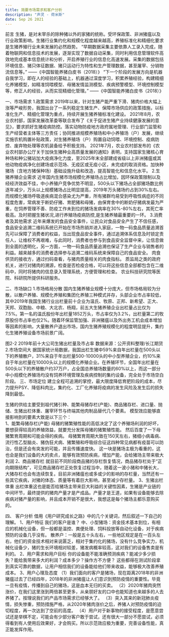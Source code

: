 ```yaml
---
title: 简要市场需求和客户分析
description: "声灵 - 荷米斯"
date: Sep 26 2021
---
```


前言
生猪，是对未宰杀的除种猪以外的家猪的统称。受环保政策、非洲猪瘟以及行业政策影响，生猪行业集约化和规模化程度越来越高，养殖标准化和精细化要求是生猪养殖行业未来发展的必然趋势。
“早期数据采集主要依靠人工录入完成，随着物联网和信息技术的发展，逐渐实现了数据自动采集，同时利用信息管理软件高效地完成基本信息统计和分析，开启养殖行业的信息化高速发展。采集的数据包括环境信息、猪只体征数据、猪只运动行为特性和生产管理数据，甚至屠宰、分销物流信息等。”
——《中国智能养猪白皮书（2018）》
“下一个阶段的发展方向是机器自我学习，即在人的经验的基础上，机器通过深度学习，积累养殖经验，构建精细化养猪模型，如精准饲喂模型、母猪发情监测模型、疾病预警模型、环境控制模型等，修正人的经验，从而实现精细化管理。”
——《中国智能养猪白皮书（2018）》















一、市场需求
1.政策需求
2019年以来，针对生猪产能严重下滑、猪肉价格大幅上涨等严峻形势，我国出台了一系列稳定生猪生产、保障市场供应的政策措施，以标准化生产、精细化管理为重点，持续开展生猪养殖标准化建设。 
2021年8月，农业农村部，国家发展改革委等联合发布了《关于促进生猪产业持续健康发展的意见》，要求抓好生猪疫病防控。落实动物防疫地方政府属地管理、行业部门监管和生产经营者主体等三方责任；协同推进规模养殖场和中小养殖场（户）发展，继续实施农机购置补贴政策，对生猪养殖场（户）购置自动饲喂、环境控制、疫病防控、废弃物处理等农机装备给予积极支持。
2021年7月，农业农村部发布的《农业农村部办公厅关于加快生猪种业高质量发展的通知》表明，支持国家生猪核心育种场和种公猪站加大疫病净化力度，至2025年末全部建成省级以上非洲猪瘟或其他动物疫病净化创建场或示范场、无疫区或无疫小区，未完成的取消资格。加快种猪场（含地方猪保种场）基础设施升级和改造，提高智能化和信息化水平。
2.生猪养殖企业需求
近年国内生猪市场规模化养殖场占比增加，因环保政策限制以及经经济效益不佳，中小养殖户竞争优势不明显，500头以下猪场占全部猪场数比例逐年减少，万头以上规模猪场占比明显提高，2019年万头猪场约占到30%左右。而规模化猪场呼吸道疾病混合感染尤为严重，所有猪群均易受到呼吸性病症的不同程度危害，常病发于断奶仔猪、育肥猪和母猪，由保育舍中的断奶仔猪病发最为严重，在饲养管理不善、防疫工作未到位的猪场发病率在30%-80%左右，其死亡率极高。及时把握生猪状况,进行养殖场疫病防控,是生猪养殖最重要的一环。
3.消费者及其他需求
近年来爆发的食品安全事件，让民众对食品安全产生了不信任感，食品安全追溯二维码系统已开始在市场热销并进入家庭，一物一码食品质量追溯首先可以保障了消费者的权益，当出现食品安全事件，通过追溯体系信息及时锁定责任人，让维权不再艰难，与此同时，消费者也参与到食品安全监督中来，让信息做到全面的透明化，另一方面，一物一码食品质量追溯也保证了生产企业与销售者的利益。越来越多的消费者选择参与追溯二维码系统来保障自己的食品安全。
肉食供货的接收方，通过扫码查看，与猪肉质量相关的肉食指标。
质监局之类的政府机关，进行对猪肉的溯源，检查是否检疫合格，可以将这些信息全部都包含在二维码中，同时将猪肉的信息录入管理系统，方便管理和检查。
农业科技研究院等医院、科研院所提供科研服务。

二、市场缺口
1.市场格局分散
国内生猪养殖业规模十分庞大，但市场格局较为分散，以散户养殖、规模化养殖和集团化养殖三种模式并存，头部企业市占率较低，其中2019年我国生猪行业出栏量前十企业为温氏、牧原、正邦、新希望、正大、天邦、双胞胎、中粮、大北农、杨翔，前五大生猪养殖企业出栏量占比仅为7.5%。第一名的温氏股份年出栏量1852万头，市占率仅为3.2%，出栏量第二的牧原股份市占率也仅2%。随着环保监管加强、非洲猪瘟以及外出务工机会成本增加等因素的影响，大量散养户退出市场，国内生猪养殖规模化的程度明显提升，集约化生猪养殖设备市场前景广阔。
 
图2-2 2019年前十大公司生猪出栏量及市占率
数据来源：公开资料整理/长江期货
2.市场空间大 
据国家统计局数据，我国出栏生猪中59%来自年出栏量在500头以下的养殖散户，31%来自于年出栏量500-10000头的中小型养殖企业，约10%来自于年出栏量在10000头以上的规模化养殖企业。在养殖环节，全国年出栏量在500头以下的养殖散户约37万户，占全国总养殖场数量的60%以上，而这一部分中小规模化养殖场均没有饲养环境管理及疾病控制的集约设备，完全处于市场空白阶段。
三、市场定位
建立全程可追溯的掌控，最大限度降低育肥阶段的成本，尽力提升PSY、降低料肉比，集约化、工厂化养殖将疫病的发生风险及发生后的损失降到最低。
 
生猪的供给主要受到祖代猪引种、能繁母猪存栏(产能)、商品猪存栏、进口量、抛储、生猪出栏体重、屠宰环节与终端其他肉制品替代几个要素。
模型效应能够直接影响到的要素大致是以下三个：                                                                                          
1、能繁母猪存栏(产能)
母猪的猪繁殖性能的高低决定了这个养殖场利润的好坏，要想获得较高的养殖效益，就要充分发挥母猪的猪繁殖性能。
然后百度了一下母猪繁育周期和可能会得的疾病。
母猪繁育周期大致在150天左右，猪细小病毒病、流行性乙型脑炎、猪伪狂犬病、猪繁殖和呼吸综合征这四种常见病都有疫苗可以防治，但是还会有突发的可能，并且传播速度快。
这一块是猪场主极为看重的，这也会是我们设备的大的卖点，能够有效预防疾病，增加产能，会给猪场主带来极大利润
2、商品猪存栏
就目前不同阶段商品猪的存栏恢复情况，商品猪存栏处于“正向期限结构”，可见商品猪存栏正处恢复过程当中，随着这一波小猪和中猪长大，大猪存栏也会有连续恢复。目前非洲猪瘟也或多或少的影响的存栏量，当然还有一些其它疾病，对猪的体态、质量等有着巨大影响，甚至减少存栏量。
3、生猪出栏体重
出栏体重这也是能否给猪场主带来巨大利益的关键性因素，生猪是产业链的中间环节，最终提供的猪肉产量才是产成品。产量才是王道，如果有设备能够去除疾病对猪产量的影响，并且成本开销不是很大，我想这是每个猪场主都乐意购买的。

四、	客户分析
借用《用户研究成长之路》中的几个关键词，然后叙述一下自己的理解。
1、用户特征
我们的客户是谁？
中、小型猪场：资金技术基本到位，有相应的机械化设备，但一般都是温控、粪便处理、饲料投放等自动化设备，对于疾病预防的设备几乎没有。
散养户：一般是五十头左右，一些地区规定是在一百头左右，他们的资金技术相对来说匮乏，相对于集约化的猪场，没有什么竞争实力，机械化设备少，猪的生长环境相对较差，猪发病概率较高，这对我们的设备售卖是有利的。
2、用户需求和用户目标
你的设备能不能准确预测疾病？能减少多少损失？能给我带来多大的利润？成本多少？操作方不方便？
这些都得在测试阶段拿到真实可靠的数据，让用户相信我们的设备能给他们带来收益，能够极大改善养殖成本。
3、用户心理及态度
（1）我们面向的客户是猪场，现在距离2018年的非洲猪瘟过去了已经四年，2018年的非洲猪瘟让人们意识到预防疫情的重要性。毕竟一旦有疫情，传播到自己的猪场，这是血本无归的买卖。
（2）2020年猪肉突然涨价，在我们这里涨到两倍甚至更多，从亲朋好友的口中也能知道也来越多的人去养猪了。按理说我们的产品市场需求已经够大了。
（3）突入其来的新冠肺炎疫情，损失惨重，预防措施严格，从2020年猪肉涨价之后，养猪人对预防疫情的迫切程度，再一次达到了空前的高度。
（4）用户对于新事物的接受程度，是愿意尝试还是举棋不定，可能会有少部分客户敢于尝试，还有很大一部分不愿尝试，必须得看到有人使用后效果好，才会购买。所以示范效应极为重要，完善设备性能，真正能发挥作用。
